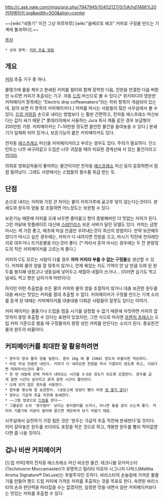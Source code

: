 http://c.ask.nate.com/imgs/qrsi.php/7947945/10452127/0/1/A/hd7466%20커피메이커.jpg&width=500&align=center

~~[wiki:"네똥기" 이건 그냥 하루하루] [wiki:"움베르토 에코" 커피로 구정물 만드는 기계에 불과하다].~~

[[목차]]

 * 상위 항목: [[커피 추출 방법]]

== 개요 ==
[[커피]] 추출 기구 중 하나.
 
물탱크에 물을 채우고 분쇄된 커피를 필터와 함께 장착한 다음, 전원을 연결한 다음 버튼만 누르면 커피가 추출되는 기구. 자동 [[드립 커피|드립]] 머신으로 볼 수 있다.[* 위키피디아 영문판 커피메이커 항목에는 "Electric drip coffeemakers"라는 하위 항목이 개설되어 있는데, 읽어 보면 이 항목의 커피메이커다.] 커피를 마시는 사람들이 많은 사무실에서 볼 수 있다. [[드립 커피]]등 손으로 내리는 방법보다 는 훨씬 간편하고, 전자동 에스프레소 머신보다는 값이 싸기 때문.[* 롯데리아에서 사용하는 Jura 회사 제품 같은 경우 보급형이 200만원 가량. 커피메이커는 7~10만원 정도면 쓸만한 물건을 들여놓을 수 있다.] 분쇄기가 일체화 되어 있거나, 보온기능이 붙은 커피메이커도 있다.

전자동 [[에스프레소]] 머신을 커피메이커라고 부르는 경우도 있다. 주의가 필요하다. 인스턴트는 너무 싸구려같고 드립은 너무 귀찮을 때의 미묘한 경계선에 서 있는 물건이라고 [[카더라]].

의외로 영화감독들이 좋아하는 물건이지만 전자동 [[에스프레소]] 머신 등이 등장하면서 점점 밀려났다. 그래도 서양에서는 스탭들의 필수품 취급 받는 듯.

== 단점 ==
손으로 내리는 커피와 가장 큰 차이는 물이 커피가루에 골고루 닿지 않는다는것이다. 분쇄도와 원두의 양을 잘 조절하면 어느정도는 보완할 수 있다. 

보온기능 때문에 커피를 오래 놔두면 졸아붙고 향이 증발해버린 더 맛없는 커피가 된다. 그런 까닭에 핫플레이트 대신에 [[스테인리스]] 보온 서버가 달린 모델도 있다. 커피는 금방 마시는 게 가장 좋고, 애초에 마실 만큼만 우려내는것이 최선의 방법이다. 만약 보관해두었다가 마시고 싶은 경우에는, 커피가 다 내려지면 전원을 끄고, 마시기 직전에 전자레인지로 데우거나 뜨거운물을 타는것이 좋다. [* 따라서 혼자 마시는 경우에는 두 잔 분량정도의 작은 커피메이커를 고르는게 좋다.]

커피의 C도 모르는 사람이 다룰 경우 '''차마 커피라 부를 수 없는 구정물'''을 생산할 수 있다. 커피와 물의 양을 잘 맞추지 않거나, 언제 볶았는 지도 기억이 안 날 만큼 오래 된 원두를 봉지째 냉장고나 냉동실에 넣어두고 세월아 네월아 쓰거나... (이러면 습기도 먹고 냄새도 먹고 향은 날아가게 마련이다)

하지만 어떤 추출법을 쓰든 물의 커피와 물의 양을 조절하지 않거나 대충 보관한 원두를 대충 써서는 맛있는 커피를 절대 추출할 수 없다. 커피메이커가 구정물 만드는 기계 소리를 듣게 된 데에는 커피메이커를 대충대충 다뤄온 사람들의 잘못도 있다는 이야기.

커피 메이커는 물줄기나 드립을 멈출 시기를 설정할 수 없기 때문에 자칫하면 커피의 잡맛까지 몽땅 추출할 수 있다는 표현이 있었지만, 그런 식으로 따지면 [[프렌치 프레스]]는 드립 커피 기준으로 봤을 때 구정물까지 몽땅 섞인 커피를 만든다는 소리가 된다. 중요한건 물과 원두의 비율이다.

== 커피메이커를 최대한 잘 활용하려면 ==
 * 원두의 양과 물의 양을 맞춘다. 원두 10g 에 물 150ml 정도의 비율이면 적당하다.
 * 바로 마실 만큼만 내린다. 커피가 다 내려오면 전원을 꺼서 가열되지 않도록 하고, 식었다면 데워마시는것이 좋다.
 * 한 번 내릴때 전체 커피가 내려오는 시간을 3~5분 정도가 되도록 조절한다. 원두를 곱게 갈면 시간이 길어지고 굵게 갈면 시간이 짧아진다.
 * 오래 되지 않은 원두를 사용한다.
 * 원두를 평소에 잘 보관한다. (냉장고에 넣었다 뺐다 하면 [[영 좋지 않다]])
 * 원두는 가급적 추출 직전에 분쇄한다.
 * ~~그럴 정성으로 [[드립 커피|드립]]을 한다~~
 * 그물같은 소위 '영구필터' 보다는 종이필터를 쓰거나, 아니면 둘을 같이 쓰는게 좋다. 커피의 기름기와 미분이 필터에 묻으면 깨끗하게 닦기 어렵기 때문.

사무실에서 실천하기 가장 힘든 것은 '원두는 가급적 추출 직전에 분쇄한다'일 것이다. 이미 갈아놓은 원두를 쓰더라도 포장을 작은 것으로 하고, 개봉한 원두를 빨리 먹어없앤다면 좀 나을 것이다.

== 겁나 비싼 커피메이커 ==
[드립 커피]계의 전자동 에스프레소 머신 비슷한 물건. 테크니봄 모카마스터(Technivorm Moccamaster)가 유명하고 밀리타 아로마 시그니처 디럭스(Melitta Aroma Signature® DeLuxe)는 후발주자인 듯하다. 바리스타의 손놀림에 가까운 물줄기를 만들어 핸드 드립 커피에 가까운 커피를 추출하는 것을 목표로 한다. 숙련된 바리스타의 손과 판단력을 따라잡을 수는 없겠지만, 일정한 맛을 내면서 일반 커피메이커보다는 맛있는 커피를 추출할 수 있다.
